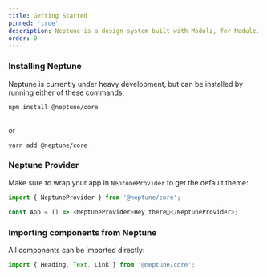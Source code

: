 ```yaml
---
title: Getting Started
pinned: 'true'
description: Neptune is a design system built with Modulz, for Modulz.
order: 0
---
```


<!-- Neptune is a Component Library built on top of [Neptune System](/docs/neptune-system). -->

### Installing Neptune

Neptune is currently under heavy development, but can be installed by running either of these commands:

```
npm install @neptune/core
```

<br />
or

```
yarn add @neptune/core
```

### Neptune Provider

Make sure to wrap your app in `NeptuneProvider` to get the default theme:

```js
import { NeptuneProvider } from '@neptune/core';

const App = () => <NeptuneProvider>Hey there👋</NeptuneProvider>;
```

### Importing components from Neptune

All components can be imported directly:

```js
import { Heading, Text, Link } from '@neptune/core';
```
